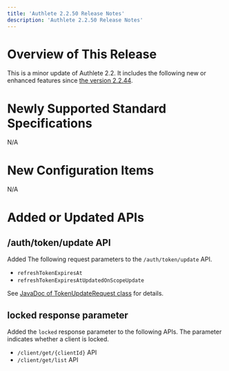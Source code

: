 ```yaml
---
title: 'Authlete 2.2.50 Release Notes'
description: 'Authlete 2.2.50 Release Notes'
---
```


# Overview of This Release

This is a minor update of Authlete 2.2. It includes the following new or enhanced features since [the version 2.2.44](../2.2.44).

# Newly Supported Standard Specifications

N/A

# New Configuration Items

N/A

# Added or Updated APIs

## /auth/token/update API

Added The following request parameters to the `/auth/token/update` API.

- `refreshTokenExpiresAt`
- `refreshTokenExpiresAtUpdatedOnScopeUpdate`

See [JavaDoc of TokenUpdateRequest class](https://authlete.github.io/authlete-java-common/com/authlete/common/dto/TokenUpdateRequest.html) for details.

## locked response parameter

Added the `locked` response parameter to the following APIs. The parameter indicates whether a client is locked.

- `/client/get/{clientId}` API
- `/client/get/list` API
